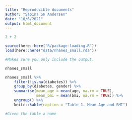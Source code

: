 ```yaml
---
title: "Reproducible documents"
author: "Sabina SH Andersen"
date: "16/6/2021"
output: html_document
---
```


```r
2 + 2
```


```r
source(here::here("R/package-loading.R"))
load(here::here("data/nhanes_small.rda"))

#Makes sure you only include the output.
```


```r
nhanes_small
```

```r
nhanes_small %>%
    filter(!is.na(diabetes)) %>%
    group_by(diabetes, gender) %>%
    summarise(mean_age = mean(age, na.rm = TRUE),
              mean_bmi = mean(bmi, na.rm = TRUE)) %>%
    ungroup() %>% 
    knitr::kable(caption = "Table 1. Mean Age and BMI")

#Given the table a name
```
```r

```


